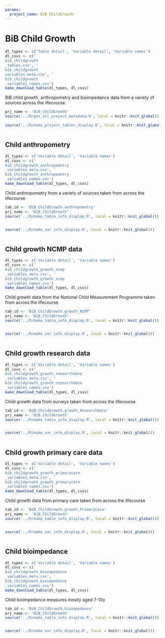 ```yaml
---
params:
  project_name: BiB_ChildGrowth
---
```






# BiB Child Growth {#bib_childgrowth}


```r
dl_types <- c('Table detail', 'Variable detail', 'Variable names')
dl_csvs <- c('
bib_childgrowth
_tables.csv', '
bib_childgrowth
variables_meta.csv', '
bib_childgrowth
_variables_names.csv')
make_download_table(dl_types, dl_csvs)
```



BiB child growth, anthropometry and bioimpedance data from a variety of sources across the lifecourse.



```r
prj_name <- 'BiB_ChildGrowth'
source('../R/get_all_project_metadata.R', local = knitr::knit_global())
```



```r
source('../R/make_project_tables_display.R', local = knitr::knit_global())
```



```r

```





## Child anthropometry {#bib_childgrowth_anthropometry}


```r
dl_types <- c('Variable detail', 'Variable names')
dl_csvs <- c('
bib_childgrowth_anthropometry
_variables_meta.csv', '
bib_childgrowth_anthropometry
_variables_names.csv')
make_download_table(dl_types, dl_csvs)
```



Child anthropometry from a variety of sources taken from across the lifecourse



```r
tab_id <- 'BiB_ChildGrowth.anthropometry'
prj_name <- 'BiB_ChildGrowth'
source('../R/make_table_info_display.R', local = knitr::knit_global())
```



```r

```



```r
source('../R/make_var_info_display.R', local = knitr::knit_global())
```



```r

```





## Child growth NCMP data {#bib_childgrowth_growth_ncmp}


```r
dl_types <- c('Variable detail', 'Variable names')
dl_csvs <- c('
bib_childgrowth_growth_ncmp
_variables_meta.csv', '
bib_childgrowth_growth_ncmp
_variables_names.csv')
make_download_table(dl_types, dl_csvs)
```



Child growth data from the National Child Measurement Programme taken from across the lifecourse



```r
tab_id <- 'BiB_ChildGrowth.growth_NCMP'
prj_name <- 'BiB_ChildGrowth'
source('../R/make_table_info_display.R', local = knitr::knit_global())
```



```r

```



```r
source('../R/make_var_info_display.R', local = knitr::knit_global())
```



```r

```





## Child growth research data {#bib_childgrowth_growth_researchdata}


```r
dl_types <- c('Variable detail', 'Variable names')
dl_csvs <- c('
bib_childgrowth_growth_researchdata
_variables_meta.csv', '
bib_childgrowth_growth_researchdata
_variables_names.csv')
make_download_table(dl_types, dl_csvs)
```



Child growth data from surveys taken from across the lifecourse



```r
tab_id <- 'BiB_ChildGrowth.growth_ResearchData'
prj_name <- 'BiB_ChildGrowth'
source('../R/make_table_info_display.R', local = knitr::knit_global())
```



```r

```



```r
source('../R/make_var_info_display.R', local = knitr::knit_global())
```



```r

```





## Child growth primary care data {#bib_childgrowth_growth_primarycare}


```r
dl_types <- c('Variable detail', 'Variable names')
dl_csvs <- c('
bib_childgrowth_growth_primarycare
_variables_meta.csv', '
bib_childgrowth_growth_primarycare
_variables_names.csv')
make_download_table(dl_types, dl_csvs)
```



Child growth data from primary care taken from across the lifecourse



```r
tab_id <- 'BiB_ChildGrowth.growth_PrimaryCare'
prj_name <- 'BiB_ChildGrowth'
source('../R/make_table_info_display.R', local = knitr::knit_global())
```



```r

```



```r
source('../R/make_var_info_display.R', local = knitr::knit_global())
```



```r

```





## Child bioimpedance {#bib_childgrowth_bioimpedance}


```r
dl_types <- c('Variable detail', 'Variable names')
dl_csvs <- c('
bib_childgrowth_bioimpedance
_variables_meta.csv', '
bib_childgrowth_bioimpedance
_variables_names.csv')
make_download_table(dl_types, dl_csvs)
```



Child bioimpedance measures mostly aged 7-10y



```r
tab_id <- 'BiB_ChildGrowth.bioimpedance'
prj_name <- 'BiB_ChildGrowth'
source('../R/make_table_info_display.R', local = knitr::knit_global())
```



```r

```



```r
source('../R/make_var_info_display.R', local = knitr::knit_global())
```



```r

```



